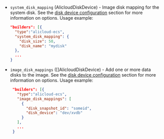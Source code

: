 <!-- Code generated from the comments of the AlicloudDiskDevices struct in builder/alicloud/ecs/image_config.go; DO NOT EDIT MANUALLY -->

- `system_disk_mapping` (AlicloudDiskDevice) - Image disk mapping for the system disk.
  See the [disk device configuration](#disk-devices-configuration) section
  for more information on options.
  Usage example:
  
  ```json
  "builders": [{
    "type":"alicloud-ecs",
    "system_disk_mapping": {
      "disk_size": 50,
      "disk_name": "mydisk"
    },
    ...
  }
  ```

- `image_disk_mappings` ([]AlicloudDiskDevice) - Add one or more data disks to the image.
  See the [disk device configuration](#disk-devices-configuration) section
  for more information on options.
  Usage example:
  
  ```json
   "builders": [{
     "type":"alicloud-ecs",
     "image_disk_mappings": [
       {
         "disk_snapshot_id": "someid",
         "disk_device": "dev/xvdb"
       }
     ],
     ...
   }
   ```

<!-- End of code generated from the comments of the AlicloudDiskDevices struct in builder/alicloud/ecs/image_config.go; -->
